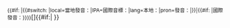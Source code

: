 <onlyinclude><small>{{#if: {{{2|}}}|{{#switch: {{{2}}}|local=當地發音：|IPA=國際音標：|lang=本地：|pron=發音：|{{{2}}}}}|{{#if: {{{2}}}|國際發音：}}}}</small><templatestyles src="Template:IPA/styles.css" /><span title="國際音標標示發音" class="IPA">[[WP:國際音標|[{{{1}}}]]]</span>{{#if:{{{3|}}}|{{IPA audio link|{{{3}}} }} }}</onlyinclude><noinclude>
{{documentation}}
</noinclude>